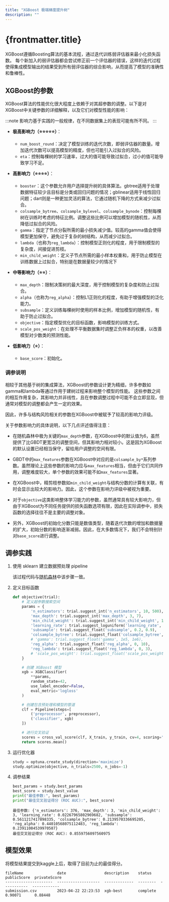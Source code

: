 ```yaml
---
title: "XGBoost 极端梯度提升树"
description: ""
---
```


# {frontmatter.title}

XGBoost遵循Boosting算法的基本流程，通过迭代训练弱评估器来最小化损失函数。
每个新加入的弱评估器都会尝试修正前一个评估器的错误，这样的迭代过程使得集成模型输出的结果受到所有弱评估器的综合影响，从而提高了模型的准确性和鲁棒性。

## XGBoost的参数

XGBoost算法的性能优化很大程度上依赖于对其超参数的调整。以下是对XGBoost中关键参数的详细解释，以及它们对模型性能的影响：

:::note
影响力基于实践的一般规律，在不同数据集上的表现可能有所不同。
:::

- **极高影响力（⭐⭐⭐⭐⭐）**：
    - `num_boost_round`：决定了模型训练的迭代次数，即弱评估器的数量。增加迭代次数可以提高模型的精度，但也可能引入过拟合的风险。
    - `eta`：控制每棵树的学习速率，过大的值可能导致过拟合，过小的值可能导致学习不足。

- **高影响力（⭐⭐⭐⭐）**：
    - `booster`：这个参数允许用户选择提升树的具体算法。gbtree适用于处理数据特征较少且目标是分类或回归问题的情况；gblinear适用于线性回归问题；dart则是一种更加灵活的算法，它通过随机下降的方式来减少过拟合。
    - `colsample_bytree`、`colsample_bylevel`、`colsample_bynode`：控制每棵树在训练时考虑的特征比例。调整这些比例可以增加模型的随机性，从而降低过拟合的风险。
    - `gamma`：指定了节点分裂所需的最小损失减少值。较高的gamma值会使得模型更加保守，避免过于复杂的树结构，从而减少过拟合。
    - `lambda`（也称为`reg_lambda`）：控制模型正则化的程度，用于限制模型的复杂度，间接促进剪枝。
    - `min_child_weight`：定义子节点所需的最小样本权重和，用于防止模型在训练数据上过拟合，特别是在数据量较少的情况下

- **中等影响力（⭐⭐）**：
    - `max_depth`：限制决策树的最大深度，用于控制模型的复杂度和防止过拟合。
    - `alpha`（也称为`reg_alpha`）：控制L1正则化的程度，有助于增强模型的泛化能力。
    - `subsample`：定义训练每棵树时使用的样本比例，增加模型的随机性，有助于防止过拟合。
    - `objective`：指定模型优化的目标函数，影响模型的训练方式。
    - `scale_pos_weight`：在处理不平衡数据集时调整正负样本的权重，以改善模型对少数类的预测性能。

- **低影响力（⭐）**：
  - `base_score`：初始化。

### 调参说明

相较于其他基于树的集成算法，XGBoost的参数设计更为精细，许多参数如gamma和lambda等通过作用于建树过程来影响整个模型的性能。
这些参数之间的相互作用复杂，其影响力并非线性，且在参数调整过程中可能不会立即显现，但通常对模型的调整都会产生一定的效果。

因此，许多与结构风险相关的参数在XGBoost中被赋予了较高的影响力评级。

关于参数影响力的具体说明，以下几点评述值得注意：

- 在随机森林中极为关键的`max_depth`参数，在XGBoost中的默认值为6，虽然提供了比GBDT更宽泛的调整空间，但其影响力相对较小。这是因为XGBoost的默认设置已经相当保守，留给用户调整的空间有限。

- GBDT中的`max_features`参数在XGBoost中对应的是`colsample_by*`系列参数。虽然理论上这些参数的影响力应与`max_features`相当，但由于它们共同作用，调整难度较大，单个参数的效果可能不如`max_features`显著。

- 在XGBoost中，精剪枝参数如`min_child_weight`与结构分数的计算有关联，有时会显示出较大的影响力。因此，这个参数在影响力评级中被视为重要。

- 对于`objective`这类影响整体学习能力的参数，虽然通常具有较大影响力，但由于XGBoost为不同任务提供的损失函数选项有限，因此在实际调参中，损失函数的选择往往不是主要的调整对象。

- 另外，XGBoost的初始化分数只能是数值类型，随着迭代次数的增加和数据量的扩大，初始分数的影响逐渐减弱。因此，在大多数情况下，我们不会特别针对`base_score`进行调整。

## 调参实践

1. 使用 sklearn 建立数据预处理 pipeline
    
    该过程代码与[随机森林](random-forest-bayesian-optimizer#调参实践)中该步骤一致。

2. 定义目标函数

    ```python
    def objective(trial):
        # 定义超参数搜索空间
        params = {
            'n_estimators': trial.suggest_int('n_estimators', 10, 500),
            'max_depth': trial.suggest_int('max_depth', 3, 7),
            'min_child_weight': trial.suggest_int('min_child_weight', 1, 10),
            'learning_rate': trial.suggest_loguniform('learning_rate', 0.01, 1),
            'subsample': trial.suggest_float('subsample', 0.2, 0.9),
            'colsample_bytree': trial.suggest_float('colsample_bytree', 0.2, 0.9),
            # 'gamma': trial.suggest_float('gamma', 1e5, 1e6),
            'reg_alpha': trial.suggest_float('reg_alpha', 0, 10),
            'reg_lambda': trial.suggest_float('reg_lambda', 0, 3),
            # 'scale_pos_weight': trial.suggest_float('scale_pos_weight', 1, 12)
        }
    
        # 创建 XGBoost 模型
        xgb = XGBClassifier(
            **params,
            random_state=42,
            use_label_encoder=False,
            eval_metric='logloss'
        )
    
        # 创建包含预处理和模型的管道
        clf = Pipeline(steps=[
            ('preprocessor', preprocessor),
            ('classifier', xgb)
        ])
    
        # 进行交叉验证
        scores = cross_val_score(clf, X_train, y_train, cv=4, scoring='roc_auc', n_jobs=-1)
        return scores.mean()
    ```

3. 运行优化器

    ```python
    study = optuna.create_study(direction='maximize')
    study.optimize(objective, n_trials=2500, n_jobs=-1)
    ```
   
4. 调参结果

    ```python
    best_params = study.best_params
    best_score = study.best_value
    print("最佳参数:", best_params)
    print("最佳交叉验证得分 (ROC AUC):", best_score)
    ```
   
    ```text title="Output"
    最佳参数: {'n_estimators': 376, 'max_depth': 3, 'min_child_weight': 3, 'learning_rate': 0.02267965802969682, 'subsample': 0.5611217417898335, 'colsample_bytree': 0.2139570336695205, 'reg_alpha': 0.44010568075112483, 'reg_lambda': 0.23911084539970587}
    最佳交叉验证得分 (ROC AUC): 0.8559756097560975
    ```
   
## 模型效果

将模型结果提交到kaggle上后，取得了目前为止的最佳得分。

```text title="Output"
fileName               date                 description    status    publicScore  privateScore  
---------------------  -------------------  -------------  --------  -----------  ------------  
submission.csv         2023-04-22 22:23:53  xgb-best       complete  0.90071      0.88448
```